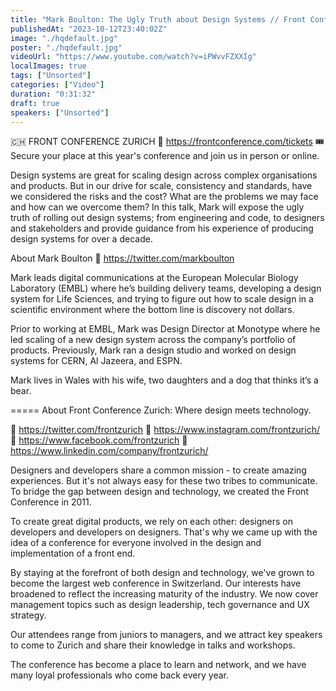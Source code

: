 ```yaml
---
title: "Mark Boulton: The Ugly Truth about Design Systems // Front Conference Zurich 2019"
publishedAt: "2023-10-12T23:40:02Z"
image: "./hqdefault.jpg"
poster: "./hqdefault.jpg"
videoUrl: "https://www.youtube.com/watch?v=iPWvvFZXXIg"
localImages: true
tags: ["Unsorted"]
categories: ["Video"]
duration: "0:31:32"
draft: true
speakers: ["Unsorted"]
---
```

🇨🇭 FRONT CONFERENCE ZURICH 🔗 https://frontconference.com/tickets
🎟️ Secure your place at this year's conference and join us in person or online.

Design systems are great for scaling design across complex organisations and products. But in our drive for scale, consistency and standards, have we considered the risks and the cost? What are the problems we may face and how can we overcome them? In this talk, Mark will expose the ugly truth of rolling out design systems; from engineering and code, to designers and stakeholders and provide guidance from his experience of producing design systems for over a decade.

About Mark Boulton
🔗 https://twitter.com/markboulton

Mark leads digital communications at the European Molecular Biology Laboratory (EMBL) where he’s building delivery teams, developing a design system for Life Sciences, and trying to figure out how to scale design in a scientific environment where the bottom line is discovery not dollars.

Prior to working at EMBL, Mark was Design Director at Monotype where he led scaling of a new design system across the company’s portfolio of products. Previously, Mark ran a design studio and worked on design systems for CERN, Al Jazeera, and ESPN.

Mark lives in Wales with his wife, two daughters and a dog that thinks it’s a bear.

=====
About Front Conference Zurich: Where design meets technology.

🔗 https://twitter.com/frontzurich
🔗 https://www.instagram.com/frontzurich/
🔗 https://www.facebook.com/frontzurich
🔗 https://www.linkedin.com/company/frontzurich/

Designers and developers share a common mission - to create amazing experiences. But it's not always easy for these two tribes to communicate. To bridge the gap between design and technology, we created the Front Conference in 2011.

To create great digital products, we rely on each other: designers on developers and developers on designers. That's why we came up with the idea of a conference for everyone involved in the design and implementation of a front end.

By staying at the forefront of both design and technology, we've grown to become the largest web conference in Switzerland. Our interests have broadened to reflect the increasing maturity of the industry. We now cover management topics such as design leadership, tech governance and UX strategy.

Our attendees range from juniors to managers, and we attract key speakers to come to Zurich and share their knowledge in talks and workshops. 

The conference has become a place to learn and network, and we have many loyal professionals who come back every year.
